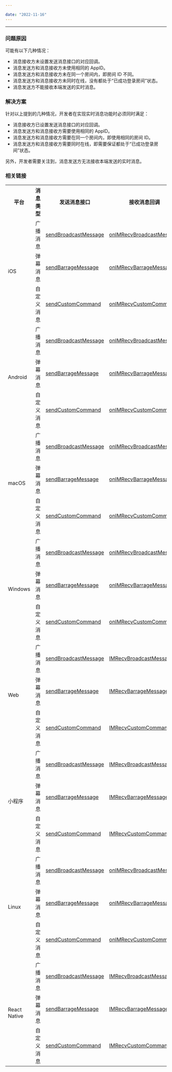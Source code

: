 ```yaml
---

date: "2022-11-16"
---
```


<Title>Express SDK 发送实时消息后，为什么收不到回调？</Title>



- - -

### 问题原因

可能有以下几种情况：

- 消息接收方未设置发送消息接口的对应回调。
- 消息发送方和消息接收方未使用相同的 AppID。
- 消息发送方和消息接收方未在同一个房间内，即房间 ID 不同。
- 消息发送方和消息接收方未同时在线，没有都处于“已成功登录房间”状态。
- 消息发送方不能接收本端发送的实时消息。


### 解决方案

针对以上提到的几种情况，开发者在实现实时消息功能时必须同时满足：

- 消息接收方已设置发送消息接口的对应回调。
- 消息发送方和消息接收方需要使用相同的 AppID。
- 消息发送方和消息接收方需要在同一个房间内，即使用相同的房间 ID。
- 消息发送方和消息接收方需要同时在线，即需要保证都处于“已成功登录房间”状态。

另外，开发者需要关注到，消息发送方无法接收本端发送的实时消息。

### 相关链接

<Accordion title="各平台发送实时消息接口对应的回调参考" defaultOpen="false">
<table>
  
  <tbody><tr>
    <th>平台</th>
    <th>消息类型</th>
    <th>发送消息接口</th>
    <th>接收消息回调</th>
    <th>相关文档</th>
  </tr>
  <tr>
    <td rowspan="3">iOS</td>
    <td>广播消息</td>
    <td><a target="_blank" href="https://doc-zh.zego.im/article/api?doc=Express_Video_SDK_API~ObjectiveC_ios~class~zego-express-engine#send-broadcast-message-room-id-callback">sendBroadcastMessage</a></td>
    <td><a target="_blank" href="https://doc-zh.zego.im/article/api?doc=Express_Video_SDK_API~objective-c_ios~protocol~zego-event-handler#on-im-recv-broadcast-message-room-id">onIMRecvBroadcastMessage</a></td>
    <td rowspan="3"><a target="_blank" href="/real-time-video-ios-oc/room/messaging-and-signaling">实时消息与信令</a></td>
  </tr>
  <tr>
    <td>弹幕消息</td>
    <td><a target="_blank" href="https://doc-zh.zego.im/article/api?doc=Express_Video_SDK_API~ObjectiveC_ios~class~zego-express-engine#send-barrage-message-room-id-callback">sendBarrageMessage</a></td>
    <td><a target="_blank" href="https://doc-zh.zego.im/article/api?doc=Express_Video_SDK_API~objective-c_ios~protocol~zego-event-handler#on-im-recv-barrage-message-room-id">onIMRecvBarrageMessage</a></td>
  </tr>
  <tr>
    <td>自定义消息</td>
    <td><a target="_blank" href="https://doc-zh.zego.im/article/api?doc=Express_Video_SDK_API~ObjectiveC_ios~class~zego-express-engine#send-custom-command-to-user-list-room-id-callback">sendCustomCommand</a></td>
    <td><a target="_blank" href="https://doc-zh.zego.im/article/api?doc=Express_Video_SDK_API~ObjectiveC_ios~protocol~zego-event-handler#on-im-recv-custom-command-from-user-room-id">onIMRecvCustomCommand</a></td>
  </tr>
  <tr>
    <td rowspan="3">Android</td>
    <td>广播消息</td>
    <td><a target="_blank" href="https://doc-zh.zego.im/article/api?doc=Express_Video_SDK_API~Java_android~class~im-zego-zegoexpress-zego-express-engine#send-broadcast-message">sendBroadcastMessage</a></td>
    <td><a target="_blank" href="https://doc-zh.zego.im/article/api?doc=Express_Video_SDK_API~Java_android~class~im-zego-zegoexpress-callback-i-zego-event-handler&jumpType=route#on-im-recv-broadcast-message">onIMRecvBroadcastMessage</a></td>
    <td rowspan="3"><a target="_blank" href="/real-time-video-android-java/room/messaging-and-signaling">实时消息与信令</a></td>
  </tr>
  <tr>
    <td>弹幕消息</td>
    <td><a target="_blank" href="https://doc-zh.zego.im/article/api?doc=Express_Video_SDK_API~Java_android~class~im-zego-zegoexpress-zego-express-engine#send-barrage-message">sendBarrageMessage</a></td>
    <td><a target="_blank" href="https://doc-zh.zego.im/article/api?doc=Express_Video_SDK_API~Java_android~class~im-zego-zegoexpress-callback-i-zego-event-handler#on-im-recv-barrage-message">onIMRecvBarrageMessage</a></td>
  </tr>
  <tr>
    <td>自定义消息</td>
    <td><a target="_blank" href="https://doc-zh.zego.im/article/api?doc=Express_Video_SDK_API~Java_android~class~im-zego-zegoexpress-zego-express-engine#send-custom-command">sendCustomCommand</a></td>
    <td><a target="_blank" href="https://doc-zh.zego.im/article/api?doc=Express_Video_SDK_API~Java_android~class~im-zego-zegoexpress-callback-i-zego-event-handler#on-im-recv-custom-command">onIMRecvCustomCommand</a></td>
  </tr>
  <tr>
    <td rowspan="3">macOS</td>
    <td>广播消息</td>
    <td><a target="_blank" href="https://doc-zh.zego.im/article/api?doc=Express_Video_SDK_API~ObjectiveC_ios~class~zego-express-engine#send-broadcast-message-room-id-callback">sendBroadcastMessage</a></td>
    <td><a target="_blank" href="https://doc-zh.zego.im/article/api?doc=Express_Video_SDK_API~objective-c_ios~protocol~zego-event-handler#on-im-recv-broadcast-message-room-id">onIMRecvBroadcastMessage</a></td>
    <td rowspan="3"><a target="_blank" href="/real-time-video-macos-oc/room/messaging-and-signaling">实时消息与信令</a></td>
  </tr>
  <tr>
    <td>弹幕消息</td>
    <td><a target="_blank" href="https://doc-zh.zego.im/article/api?doc=Express_Video_SDK_API~ObjectiveC_ios~class~zego-express-engine#send-barrage-message-room-id-callback">sendBarrageMessage</a></td>
    <td><a target="_blank" href="https://doc-zh.zego.im/article/api?doc=Express_Video_SDK_API~objective-c_ios~protocol~zego-event-handler#on-im-recv-barrage-message-room-id">onIMRecvBarrageMessage</a></td>
  </tr>
  <tr>
    <td>自定义消息</td>
    <td><a target="_blank" href="https://doc-zh.zego.im/article/api?doc=Express_Video_SDK_API~ObjectiveC_ios~class~zego-express-engine#send-custom-command-to-user-list-room-id-callback">sendCustomCommand</a></td>
    <td><a target="_blank" href="https://doc-zh.zego.im/article/api?doc=Express_Video_SDK_API~ObjectiveC_ios~protocol~zego-event-handler#on-im-recv-custom-command-from-user-room-id">onIMRecvCustomCommand</a></td>
  </tr>
  <tr>
    <td rowspan="3">Windows</td>
    <td>广播消息</td>
    <td><a target="_blank" href="https://doc-zh.zego.im/article/api?doc=Express_Video_SDK_API~CPP_windows~class~zego-express-i-zego-express-engine#send-broadcast-message">sendBroadcastMessage</a></td>
    <td><a target="_blank" href="https://doc-zh.zego.im/article/api?doc=Express_Video_SDK_API~CPP_windows~class~zego-express-i-zego-event-handler#on-im-recv-broadcast-message">onIMRecvBroadcastMessage</a></td>
    <td rowspan="3"><a target="_blank" href="/real-time-video-windows-cpp/room/messaging-and-signaling">实时消息与信令</a></td>
  </tr>
  <tr>
    <td>弹幕消息</td>
    <td><a target="_blank" href="https://doc-zh.zego.im/article/api?doc=Express_Video_SDK_API~CPP_windows~class~zego-express-i-zego-express-engine#send-barrage-message">sendBarrageMessage</a></td>
    <td><a target="_blank" href="https://doc-zh.zego.im/article/api?doc=Express_Video_SDK_API~CPP_windows~class~zego-express-i-zego-event-handler#on-im-recv-barrage-message">onIMRecvBarrageMessage</a></td>
  </tr>
  <tr>
    <td>自定义消息</td>
    <td><a target="_blank" href="https://doc-zh.zego.im/article/api?doc=Express_Video_SDK_API~CPP_windows~class~zego-express-i-zego-express-engine#send-custom-command">sendCustomCommand</a></td>
    <td><a target="_blank" href="https://doc-zh.zego.im/article/api?doc=Express_Video_SDK_API~CPP_windows~class~zego-express-i-zego-event-handler#on-im-recv-custom-command">onIMRecvCustomCommand</a></td>
  </tr>
  <tr>
    <td rowspan="3">Web</td>
    <td>广播消息</td>
    <td><a target="_blank" href="https://doc-zh.zego.im/article/api?doc=Express_Video_SDK_API~javascript_web~class~ZegoExpressEngine#send-broadcast-message">sendBroadcastMessage</a></td>
    <td><a target="_blank" href="https://doc-zh.zego.im/article/api?doc=Express_Video_SDK_API~javascript_web~interface~ZegoRTMEvent#im-recv-broadcast-message">IMRecvBroadcastMessage</a></td>
    <td rowspan="3"><a target="_blank" href="/real-time-video-web/room/messaging-and-signaling">实时消息与信令</a></td>
  </tr>
  <tr>
    <td>弹幕消息</td>
    <td><a target="_blank" href="https://doc-zh.zego.im/article/api?doc=Express_Video_SDK_API~javascript_web~class~ZegoExpressEngine#send-barrage-message">sendBarrageMessage</a></td>
    <td><a target="_blank" href="https://doc-zh.zego.im/article/api?doc=Express_Video_SDK_API~javascript_web~interface~ZegoRTMEvent#im-recv-barrage-message">IMRecvBarrageMessage</a></td>
  </tr>
  <tr>
    <td>自定义消息</td>
    <td><a target="_blank" href="https://doc-zh.zego.im/article/api?doc=Express_Video_SDK_API~javascript_web~class~ZegoExpressEngine#send-custom-command">sendCustomCommand</a></td>
    <td><a target="_blank" href="https://doc-zh.zego.im/article/api?doc=Express_Video_SDK_API~javascript_web~interface~ZegoRTMEvent#im-recv-custom-command">IMRecvCustomCommand</a></td>
  </tr>
  <tr>
    <td rowspan="3">小程序</td>
    <td>广播消息</td>
    <td><a target="_blank" href="https://doc-zh.zego.im/article/api?doc=Express_Video_SDK_API~javascript_wxxcx~class~ZegoExpressEngine#send-broadcast-message">sendBroadcastMessage</a></td>
    <td><a target="_blank" href="https://doc-zh.zego.im/article/api?doc=Express_Video_SDK_API~javascript_wxxcx~interface~ZegoRTMEvent#im-recv-broadcast-message">IMRecvBroadcastMessage</a></td>
    <td rowspan="3"><a target="_blank" href="/real-time-video-miniprogram/room/messaging-and-signaling">实时消息与信令</a></td>
  </tr>
  <tr>
    <td>弹幕消息</td>
    <td><a target="_blank" href="https://doc-zh.zego.im/article/api?doc=Express_Video_SDK_API~javascript_wxxcx~class~ZegoExpressEngine#send-barrage-message">sendBarrageMessage</a></td>
    <td><a target="_blank" href="https://doc-zh.zego.im/article/api?doc=Express_Video_SDK_API~javascript_wxxcx~interface~ZegoRTMEvent#im-recv-barrage-message">IMRecvBarrageMessage</a></td>
  </tr>
  <tr>
    <td>自定义消息</td>
    <td><a target="_blank" href="https://doc-zh.zego.im/article/api?doc=Express_Video_SDK_API~javascript_wxxcx~class~ZegoExpressEngine#send-custom-command">sendCustomCommand</a></td>
    <td><a target="_blank" href="https://doc-zh.zego.im/article/api?doc=Express_Video_SDK_API~javascript_wxxcx~interface~ZegoRTMEvent#im-recv-custom-command">IMRecvCustomCommand</a></td>
  </tr>
  <tr>
    <td rowspan="3">Linux</td>
    <td>广播消息</td>
    <td><a target="_blank" href="https://doc-zh.zego.im/article/api?doc=Express_Video_SDK_API~CPP_linux~class~zego-express-i-zego-express-engine#send-broadcast-message">sendBroadcastMessage</a></td>
    <td><a target="_blank" href="https://doc-zh.zego.im/article/api?doc=Express_Video_SDK_API~CPP_linux~class~zego-express-i-zego-event-handler#on-im-recv-broadcast-message">onIMRecvBroadcastMessage</a></td>
    <td rowspan="3"><a target="_blank" href="/real-time-video-linux-cpp/room/messaging-and-signaling">实时消息与信令</a></td>
  </tr>
  <tr>
    <td>弹幕消息</td>
    <td><a target="_blank" href="https://doc-zh.zego.im/article/api?doc=Express_Video_SDK_API~CPP_linux~class~zego-express-i-zego-express-engine#send-barrage-message">sendBarrageMessage</a></td>
    <td><a target="_blank" href="https://doc-zh.zego.im/article/api?doc=Express_Video_SDK_API~CPP_linux~class~zego-express-i-zego-event-handler#on-im-recv-barrage-message">onIMRecvBarrageMessage</a></td>
  </tr>
  <tr>
    <td>自定义消息</td>
    <td><a target="_blank" href="https://doc-zh.zego.im/article/api?doc=Express_Video_SDK_API~CPP_linux~class~zego-express-i-zego-express-engine#send-custom-command">sendCustomCommand</a></td>
    <td><a target="_blank" href="https://doc-zh.zego.im/article/api?doc=Express_Video_SDK_API~CPP_linux~class~zego-express-i-zego-event-handler#on-im-recv-custom-command">onIMRecvCustomCommand</a></td>
  </tr>
  <tr>
    <td rowspan="3">React Native</td>
    <td>广播消息</td>
    <td><a target="_blank" href="https://doc-en-api.zego.im/ReactNative/classes/_zegoexpressengine_.zegoexpressengine.html#sendbroadcastmessage">sendBroadcastMessage</a></td>
    <td><a target="_blank" href="https://doc-en-api.zego.im/ReactNative/interfaces/_zegoexpresseventhandler_.zegoeventlistener.html#imrecvbroadcastmessage">IMRecvBroadcastMessage</a></td>
    <td rowspan="3"><a target="_blank" href="/real-time-video-rn/room/messaging-and-signaling">实时消息与信令</a></td>
  </tr>
  <tr>
    <td>弹幕消息</td>
    <td><a target="_blank" href="https://doc-en-api.zego.im/ReactNative/classes/_zegoexpressengine_.zegoexpressengine.html#sendbarragemessage">sendBarrageMessage</a></td>
    <td><a target="_blank" href="https://doc-en-api.zego.im/ReactNative/interfaces/_zegoexpresseventhandler_.zegoeventlistener.html#imrecvbarragemessage">IMRecvBarrageMessage</a></td>
  </tr>
  <tr>
    <td>自定义消息</td>
    <td><a target="_blank" href="https://doc-en-api.zego.im/ReactNative/classes/_zegoexpressengine_.zegoexpressengine.html#sendcustomcommand">sendCustomCommand</a></td>
    <td><a target="_blank" href="https://doc-en-api.zego.im/ReactNative/interfaces/_zegoexpresseventhandler_.zegoeventlistener.html#imrecvcustomcommand">IMRecvCustomCommand</a></td>
  </tr>
</tbody></table>
</Accordion>